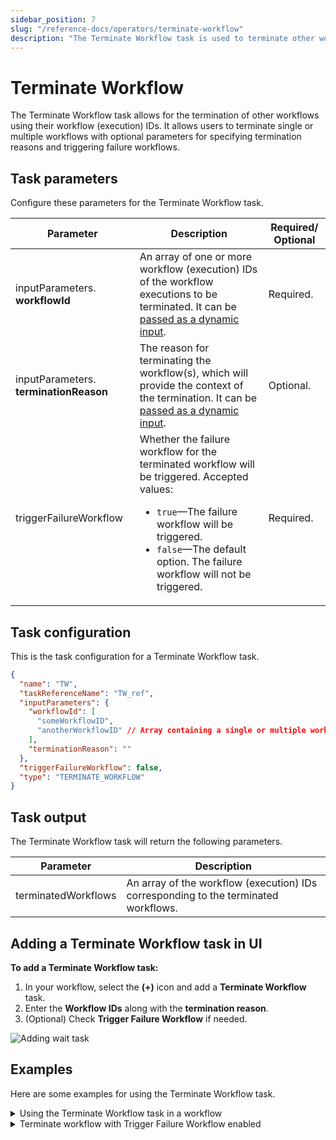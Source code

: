```yaml
---
sidebar_position: 7
slug: "/reference-docs/operators/terminate-workflow"
description: "The Terminate Workflow task is used to terminate other workflows from the current workflow."
---
```



# Terminate Workflow

The Terminate Workflow task allows for the termination of other workflows using their workflow (execution) IDs. It allows users to terminate single or multiple workflows with optional parameters for specifying termination reasons and triggering failure workflows.

## Task parameters

Configure these parameters for the Terminate Workflow task.

| Parameter                              | Description                                                                                                                                                                                                                                  | Required/ Optional |
| -------------------------------------- | -------------------------------------------------------------------------------------------------------------------------------------------------------------------------------------------------------------------------------------------- | ------------------ |
| inputParameters. **workflowId**        | An array of one or more workflow (execution) IDs of the workflow executions to be terminated. It can be [passed as a dynamic input](https://orkes.io/content/developer-guides/passing-inputs-to-task-in-conductor).                                           | Required.          |
| inputParameters. **terminationReason** | The reason for terminating the workflow(s), which will provide the context of the termination. It can be [passed as a dynamic input](https://orkes.io/content/developer-guides/passing-inputs-to-task-in-conductor).                              | Optional.          |
| triggerFailureWorkflow                 | Whether the failure workflow for the terminated workflow will be triggered. Accepted values:<ul><li>`true`—The failure workflow will be triggered.</li><li>`false`—The default option. The failure workflow will not be triggered.</li></ul> | Required.          |

## Task configuration

This is the task configuration for a Terminate Workflow task.

```json
{
  "name": "TW",
  "taskReferenceName": "TW_ref",
  "inputParameters": {
    "workflowId": [
      "someWorkflowID",
      "anotherWorkflowID" // Array containing a single or multiple workflow (execution) IDs
    ],
    "terminationReason": ""
  },
  "triggerFailureWorkflow": false,
  "type": "TERMINATE_WORKFLOW"
}
```

## Task output

The Terminate Workflow task will return the following parameters.

| Parameter           | Description                                                             |
| ------------------- | ----------------------------------------------------------------------- |
| terminatedWorkflows | An array of the workflow (execution) IDs corresponding to the terminated workflows. |

## Adding a Terminate Workflow task in UI

**To add a Terminate Workflow task:**

1. In your workflow, select the **(+)** icon and add a **Terminate Workflow** task.
2. Enter the **Workflow IDs** along with the **termination reason**.
3. (Optional) Check **Trigger Failure Workflow** if needed.

<p><img src="/content/img/ui-guide-terminate-workflows-task.png" alt="Adding wait task" /></p>

## Examples

Here are some examples for using the Terminate Workflow task.

<details>
<summary>Using the Terminate Workflow task in a workflow</summary>
<p>

To demonstrate the Terminate Workflow task, consider the following sample workflow. This example shows how to configure a workflow that terminates another running workflow.

```json
// workflow definition

{
  "name": "terminate-workflow-sample-workflow",
  "description": "Sample workflow to demonstrate terminate workflow task",
  "version": 1,
  "tasks": [
    {
      "name": "TW",
      "taskReferenceName": "TW_ref",
      "inputParameters": {
        "workflowId": ["289cf124-2240-11ef-8b99-ae209b03ac3f"],
        "terminationReason": "The workflow is terminated due to xxxxxxxxxxx."
      },
      "type": "TERMINATE_WORKFLOW"
    }
  ]
}
```

Upon running the workflow, the workflow execution with the specified ID `289cf124-2240-11ef-8b99-ae209b03ac3f` will be terminated.

<p align="center"><img src="/content/img/terminate-workflow.png" alt="Terminate Workflow - Successful execution" width="90%" height="auto"></img></p>

To verify this, go to **Executions** > **Workflow** and search for the terminated workflow (execution) ID. Select the workflow (execution) ID to view the execution.

<p align="center"><img src="/content/img/verifying-terminated-workflow.png" alt="Verifying the terminated workflow from executions" width="90%" height="auto"></img></p>

At the top of the execution details, you can view the termination reason that was provided in the Terminate Workflow task.

<p align="center"><img src="/content/img/terminated-workflow.png" alt="View of the terminated workflow" width="90%" height="auto"></img></p>

</p>
</details>

<details>
<summary>Terminate workflow with Trigger Failure Workflow enabled</summary>
<p>

In this example workflow, a failure workflow has been set up for it.

<p align="center"><img src="/content/img/workflow-to-be-terminated.png" alt="Workflow to be terminated" width="90%" height="auto"></img></p>

This is the example workflow JSON definition, which includes the failure workflow:

```json
// workflow definition

{
  "name": "test-workflow",
  "description": "test",
  "version": 1,
  "tasks": [
    {
      "name": "simple",
      "taskReferenceName": "simple_ref",
      "inputParameters": {},
      "type": "SIMPLE"
    }
  ],
  "failureWorkflow": "failure"
}
```

Now, let’s run the workflow and obtain its workflow (execution) ID (example: 8c14384c-2400-11ef-ad70-52278f6d0e42)

<p align="center"><img src="/content/img/workflow-id-of-workflow-to-be-terminated.png" alt="Getting the workflow (execution) ID of the workflow to be terminated" width="90%" height="auto"></img></p>

In a separate workflow, you can terminate the above running workflow using the Terminate Workflow task.

<p align="center"><img src="/content/img/terminate-workflow-sample.png" alt="Main workflow with terminate workflow task" width="40%" height="auto"></img></p>

This is the JSON definition for the second workflow:

```json
// workflow definition

{
  "name": "terminate-workflow-demo",
  "description": "Sample workflow",
  "version": 1,
  "tasks": [
    {
      "name": "TW",
      "taskReferenceName": "TW_ref",
      "inputParameters": {
        "workflowId": ["8c14384c-2400-11ef-ad70-52278f6d0e42"],
        "terminationReason": "Workflow is terminated.",
        "triggerFailureWorkflow": true
      },
      "type": "TERMINATE_WORKFLOW"
    }
  ]
}
```

The input parameters for the Terminate Workflow task contain the following configuration:

- The above running workflow’s workflow (execution) ID is provided as an input parameter, along with a termination reason.
- The option to trigger failure workflow is enabled.

Now, let’s run this workflow.

<p align="center"><img src="/content/img/running-terminate-workflow-demo.png" alt="Running terminate workflow demo" width="100%" height="auto"></img></p>

Upon completion, the workflow with the ID `8c14384c-2400-11ef-ad70-52278f6d0e42` will be terminated. To view the execution of the terminated workflow, go to Executions > Workflow and search using the workflow (execution) ID.

<p align="center"><img src="/content/img/terminated-workflow-execution.png" alt="Execution of the terminated workflow" width="100%" height="auto"></img></p>

At the top of the execution details, you can view the termination reason that was provided in the Terminate Workflow task and see that the failure workflow has been triggered. Select **Triggered failure workflow** to view the failure workflow’s execution.

<p align="center"><img src="/content/img/failure-workflow-triggered.png" alt="Triggered failure workflow" width="60%" height="auto"></img></p>

</p>
</details>
